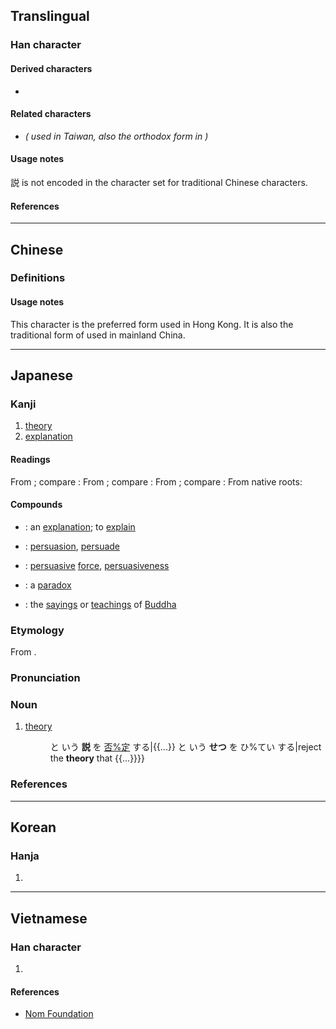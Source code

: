 {{also|說|说}}
{{character info}}
==Translingual==
{{stroke order|type=animate}}
{{Han simplified forms|說|説|说}}

===Han character===
{{Han char|rn=149|rad=言|as=07|sn=14|four=|canj=XYRCR,YRCRU|ids=⿰言兑}}

====Derived characters====
* {{l|mul|[[𡣛]]}} <!-- Contains 説 not 說 -->

====Related characters====
* {{l|mul|[[說]]}} ''({{w|Traditional Chinese|Traditional form}} used in Taiwan, also the orthodox form in {{w|Kangxi dictionary}})''

====Usage notes====
説 is not encoded in the {{w|Big5}} character set for traditional Chinese characters.

====References====
{{Han ref|kx=1165.051|dkj=35556|hdz=63979.030|uh=8AAC}}

----

==Chinese==

===Definitions===
{{zh-see|說|vt}}

====Usage notes====
This character is the preferred form used in Hong Kong.<!-- http://input.foruto.com/ccc/gongbiu/dzijingbiu/ --> It is also the traditional form of {{l|zh|说}} used in mainland China. <!-- https://zh.wikisource.org/wiki/通用规范汉字表 -->

----

==Japanese==
{{ja-kanji forms|説|說}}

===Kanji===
{{ja-kanji|grade=4|rs=言07|kyu=說}}

# [[theory]]
# [[explanation]]

====Readings====
From {{der|ja|ltc|-}} {{ltc-l|說|id=3}}; compare {{cog|cmn|說|tr=shuō}}:
{{ja-readings
|goon=せち
|kanon=せつ
}}
From {{der|ja|ltc|-}} {{ltc-l|說|id=1}}; compare {{cog|cmn|說|tr=shuì}}:
{{ja-readings
|goon=せ
|kanon=せい
|kanyoon=ぜい, せつ
}}
From {{der|ja|ltc|-}} {{ltc-l|說|id=2}}; compare {{cog|cmn|說|tr=yuè}}:
{{ja-readings
|goon=えち
|kanon=えつ
}}
From native {{w|Japanese_language|Japanese}} roots:
{{ja-readings
|kun=と-く, よろこ-ぶ, よろこ-ばし.い
|nanori=あき, かぬ, かね, こと, さとし, つぐ, とき, とく, のぶ, ひさ
}}

====Compounds====
{{der-top|Compounds}}
* {{ja-r|説%明|せつ%めい}}: an [[explanation]]; to [[explain]]
* {{ja-r|説%得|せっ%とく}}: [[persuasion]], [[persuade]]
* {{ja-r|説%得%力|せっ%とく%りょく}}: [[persuasive]] [[force]], [[persuasiveness]]
* {{ja-r|逆%説|ぎゃく%せつ}}: a [[paradox]]
* {{ja-r|仏%説|ぶっ%せつ}}: the [[saying]]s or [[teaching]]s of [[Buddha]]
{{der-bottom}}

===Etymology===
{{ja-kanjitab|yomi=kanon|せつ}}
From {{der|ja|ltc|-}} {{ltc-l|說|id=3}}.

===Pronunciation===
{{ja-pron|せつ|y=kanon|acc=1|acc_ref=DJR}}

===Noun===
{{ja-noun|せつ}}

# [[theory]]
#: {{ja-usex|{{...}} と いう '''説''' を [[否%定]] する|{{...}} と いう '''せつ''' を ひ%てい する|reject the '''theory''' that {{...}}}}

===References===
<references/>

----

==Korean==

===Hanja===
{{ko-hanja|hangeul=[[설]], [[세]], 열|eumhun=|rv=seol, se, yeol|mr=sŏl, se, yŏl|y=sel, sey, yel}}

# {{rfdef|ko|sort=言07}}

----

==Vietnamese==

===Han character===
{{vi-readings|rs=言07|reading=[[thuyết]], [[thót]], [[thốt]]}}

# {{rfdef|vi|sort言07}}

====References====
* [http://nomfoundation.org/common/nom_details.php?codepoint=8AAC Nom Foundation]